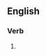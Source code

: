 ==English==

===Verb===
{{head|en|present participle}}

# {{present participle of|talk in circles|lang=en|nocat=1}}